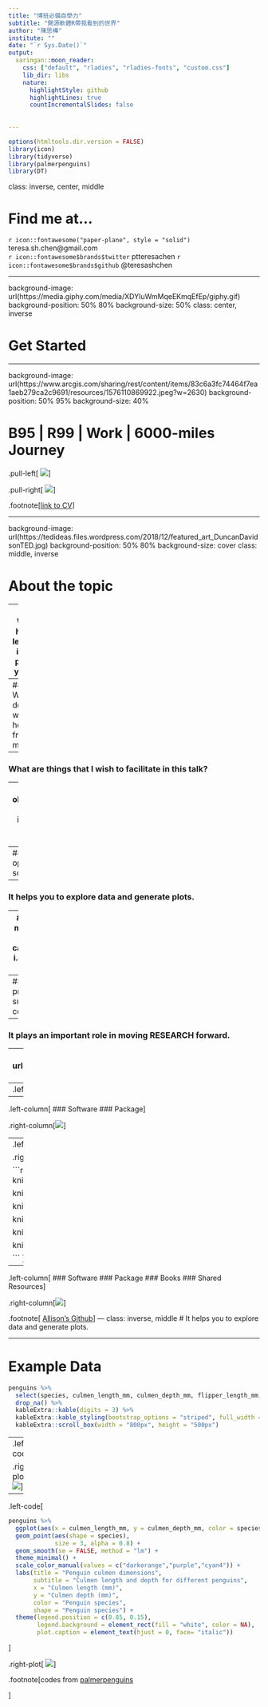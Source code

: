 ```yaml
---
title: "博班必備自學力"
subtitle: "開源軟體R帶我看到的世界"
author: "陳思樺"
institute: ""
date: "`r Sys.Date()`"
output:
  xaringan::moon_reader:
    css: ["default", "rladies", "rladies-fonts", "custom.css"]
    lib_dir: libs
    nature:
      highlightStyle: github
      highlightLines: true
      countIncrementalSlides: false
    
      
---
```


```r
options(htmltools.dir.version = FALSE)
library(icon)
library(tidyverse)
library(palmerpenguins)
library(DT)
```

class: inverse, center, middle

# Find me at...


`r icon::fontawesome("paper-plane", style = "solid")`  teresa.sh.chen@gmail.com  
`r icon::fontawesome$brands$twitter` ptteresachen 
`r icon::fontawesome$brands$github` @teresashchen


---


background-image: url(https://media.giphy.com/media/XDYIuWmMqeEKmqEfEp/giphy.gif)
background-position: 50% 80%
background-size: 50%
class: center, inverse

# Get Started

---

background-image: url(https://www.arcgis.com/sharing/rest/content/items/83c6a3fc74464f7ea1aeb279ca2c9691/resources/1576110869922.jpeg?w=2630)
background-position: 50% 95%
background-size: 40%

# B95 | R99 | Work | 6000-miles Journey

.pull-left[
![](ntupt_logo.jpg)
]

.pull-right[
![](nstc_logo.jpg)
]

.footnote[[link to CV](https://teresashchen.github.io/blog/cv.html)
]

---

background-image: url(https://tedideas.files.wordpress.com/2018/12/featured_art_DuncanDavidsonTED.jpg)
background-position: 50% 80%
background-size: cover
class: middle, inverse

# About the topic

--
### What have I learned in the past 4 years?  
 
--
### What do you want to hear from me?  
  
--
### What are things that I wish to facilitate in this talk?  
 
---
name: objectives
class: inverse, middle, center

# R/Rstudio is awesome in many ways.

--
### It's an open source.  

--
### It helps you to explore data and generate plots.  

--
### It has many add-on capabilities, i.e. building website.  

--
### It provides a supported community. 

--
### It plays an important role in moving RESEARCH forward.


---
background-image: url(https://www.kynetics.com/docs/2018/images/open-source-heading.jpg)
background-size: contain

class: top, right
# It's an open source.

---
.left-column[ ### Software ]
.right-column[![](https://d33wubrfki0l68.cloudfront.net/0b4d0569b2ddf6147da90b110fbb2a17653c8b08/f06f3/images/shutterstock/r_vs_rstudio_1.png)]

---
.left-column[ 
### Software
### Package]

.right-column[![](https://www.primemarketingexperts.com/wp-content/uploads/2019/02/Mobile-Application.png)]

---
.left-column[ 
### Software
### Package
### Books]

.right-column[

```r
# url
knitr::include_graphics("https://d33wubrfki0l68.cloudfront.net/19dafd10a53785f1407566a1f3a09b29a6bab847/1e5f0/images/logos/book_cover.png")

knitr::include_graphics("https://d33wubrfki0l68.cloudfront.net/b88ef926a004b0fce72b2526b0b5c4413666a4cb/24a30/cover.png")

knitr::include_graphics("https://rc2e.com/images_v2/book_cover.jpg")

knitr::include_graphics("https://images-na.ssl-images-amazon.com/images/I/5115ilJfAwL._SX379_BO1,204,203,200_.jpg")

knitr::include_graphics("https://bookdown.org/yihui/bookdown/images/cover.jpg")

knitr::include_graphics("https://bookdown.org/yihui/rmarkdown/images/cover.png")

```
]

---

.left-column[ 
### Software
### Package
### Books
### Shared Resources]

.right-column[![](repository.PNG)]

.footnote[
[Allison's Github](https://github.com/apreshill)
]
---
class: inverse, middle
# It helps you to explore data and generate plots.  

---

# Example Data

```r

penguins %>% 
  select(species, culmen_length_mm, culmen_depth_mm, flipper_length_mm, body_mass_g) %>% 
  drop_na() %>% 
  kableExtra::kable(digits = 3) %>% 
  kableExtra::kable_styling(bootstrap_options = "striped", full_width = F) %>% 
  kableExtra::scroll_box(width = "800px", height = "500px")
```


---
.left-code[
```r

penguins %>% 
  ggplot(aes(x = culmen_length_mm, y = culmen_depth_mm, color = species, group = species)) +
  geom_point(aes(shape = species),
             size = 3, alpha = 0.8) +
  theme_minimal()
```
]

.right-plot[
![](`r knitr::fig_chunk("plot1", "png")`)
]


---
.left-code[
```r

penguins %>% 
  ggplot(aes(x = culmen_length_mm, y = culmen_depth_mm, color = species, group = species)) +
  geom_point(aes(shape = species),
             size = 3, alpha = 0.8) +
  geom_smooth(se = FALSE, method = "lm") +
  theme_minimal() +
  scale_color_manual(values = c("darkorange","purple","cyan4")) +
  labs(title = "Penguin culmen dimensions",
       subtitle = "Culmen length and depth for different penguins",
       x = "Culmen length (mm)",
       y = "Culmen depth (mm)",
       color = "Penguin species",
       shape = "Penguin species") +
  theme(legend.position = c(0.85, 0.15),
        legend.background = element_rect(fill = "white", color = NA),
        plot.caption = element_text(hjust = 0, face= "italic"))
```
]

.right-plot[
![](`r knitr::fig_chunk("plot2", "png")`)
]

.footnote[codes from [palmerpenguins](https://allisonhorst.github.io/palmerpenguins/articles/examples.html)

]
